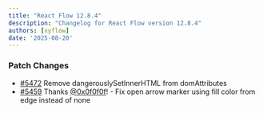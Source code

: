 ```yaml
---
title: "React Flow 12.8.4"
description: "Changelog for React Flow version 12.8.4"
authors: [xyflow]
date: '2025-08-20'
---
```

### Patch Changes
-   [#5472](https://github.com/xyflow/xyflow/pull/5472) Remove dangerouslySetInnerHTML from domAttributes
-   [#5459](https://github.com/xyflow/xyflow/pull/5459) Thanks [@0x0f0f0f](https://github.com/0x0f0f0f)! - Fix open arrow marker using fill color from edge instead of none

